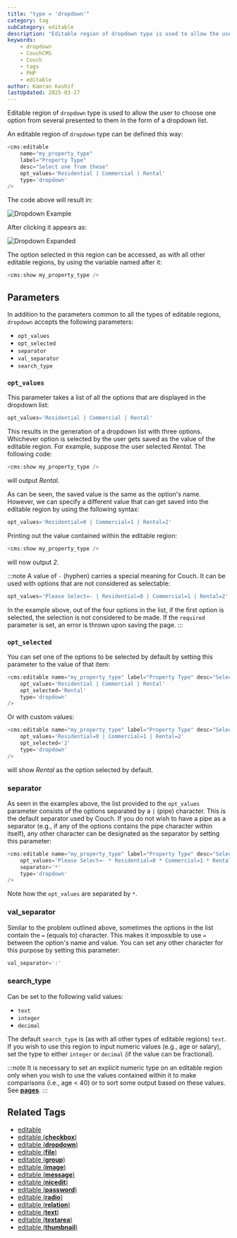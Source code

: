 ```yaml
---
title: "type = 'dropdown'"
category: tag
subCategory: editable
description: "Editable region of dropdown type is used to allow the user to choose one option from several presented to them in the form of a dropdown list."
keywords:
    - dropdown
    - CouchCMS
    - Couch
    - tags
    - PHP
    - editable
author: Kamran Kashif
lastUpdated: 2025-03-27
---
```


Editable region of `dropdown` type is used to allow the user to choose one option from several presented to them in the form of a dropdown list.

An editable region of `dropdown` type can be defined this way:

```php title="Basic Dropdown Example"
<cms:editable
    name="my_property_type"
    label="Property Type"
    desc="Select one from these"
    opt_values='Residential | Commercial | Rental'
    type='dropdown'
/>
```

The code above will result in:

![Dropdown Example](../../../../assets/img/contents/editable-dropdown-1.gif "Dropdown Example")

After clicking it appears as:

![Dropdown Expanded](../../../../assets/img/contents/editable-dropdown-2.gif "Dropdown Expanded")

The option selected in this region can be accessed, as with all other editable regions, by using the variable named after it:

```php title="Accessing Selected Value"
<cms:show my_property_type />
```

## Parameters

In addition to the parameters common to all the types of editable regions, `dropdown` accepts the following parameters:

- `opt_values`
- `opt_selected`
- `separator`
- `val_separator`
- `search_type`

### `opt_values`

This parameter takes a list of all the options that are displayed in the dropdown list:

```php title="Basic Options List"
opt_values='Residential | Commercial | Rental'
```

This results in the generation of a dropdown list with three options. Whichever option is selected by the user gets saved as the value of the editable region. For example, suppose the user selected _Rental_. The following code:

```php title="Displaying Selected Value"
<cms:show my_property_type />
```

will output _Rental_.

As can be seen, the saved value is the same as the option's name. However, we can specify a different value that can get saved into the editable region by using the following syntax:

```php title="Options with Custom Values"
opt_values='Residential=0 | Commercial=1 | Rental=2'
```

Printing out the value contained within the editable region:

```php title="Displaying Custom Value"
<cms:show my_property_type />
```

will now output _2_.

:::note
A value of `-` (hyphen) carries a special meaning for Couch. It can be used with options that are not considered as selectable:

```php title="Using Placeholder Option"
opt_values='Please Select=- | Residential=0 | Commercial=1 | Rental=2'
```

In the example above, out of the four options in the list, if the first option is selected, the selection is not considered to be made. If the `required` parameter is set, an error is thrown upon saving the page.
:::

### `opt_selected`

You can set one of the options to be selected by default by setting this parameter to the value of that item:

```php title="Setting Default Selection"
<cms:editable name="my_property_type" label="Property Type" desc="Select one from these"
    opt_values='Residential | Commercial | Rental'
    opt_selected='Rental'
    type='dropdown'
/>
```

Or with custom values:

```php title="Default Selection with Custom Values"
<cms:editable name="my_property_type" label="Property Type" desc="Select one from these"
    opt_values='Residential=0 | Commercial=1 | Rental=2'
    opt_selected='2'
    type='dropdown'
/>
```

will show _Rental_ as the option selected by default.

### separator

As seen in the examples above, the list provided to the `opt_values` parameter consists of the options separated by a `|` (pipe) character. This is the default separator used by Couch. If you do not wish to have a pipe as a separator (e.g., if any of the options contains the pipe character within itself), any other character can be designated as the separator by setting this parameter:

```php title="Using Custom Separator"
<cms:editable name="my_property_type" label="Property Type" desc="Select one from these"
    opt_values='Please Select=- * Residential=0 * Commercial=1 * Rental=2'
    separator='*'
    type='dropdown'
/>
```

Note how the `opt_values` are separated by `*`.

### val_separator

Similar to the problem outlined above, sometimes the options in the list contain the `=` (equals to) character. This makes it impossible to use `=` between the option's name and value. You can set any other character for this purpose by setting this parameter:

```php title="Using Custom Value Separator"
val_separator=':'
```

### search_type

Can be set to the following valid values:

- `text`
- `integer`
- `decimal`

The default `search_type` is (as with all other types of editable regions) `text`. If you wish to use this region to input numeric values (e.g., age or salary), set the type to either `integer` or `decimal` (if the value can be fractional).

:::note
It is necessary to set an explicit numeric type on an editable region only when you wish to use the values contained within it to make comparisons (i.e., age < 40) or to sort some output based on these values. See [**pages**](../pages/#custom_field).
:::

## Related Tags

- [editable](../../editable/)
- [editable (**checkbox**)](../checkbox/)
- [editable (**dropdown**)](../dropdown/)
- [editable (**file**)](../file/)
- [editable (**group**)](../group/)
- [editable (**image**)](../image/)
- [editable (**message**)](../message/)
- [editable (**nicedit**)](../nicedit/)
- [editable (**password**)](../password/)
- [editable (**radio**)](../radio/)
- [editable (**relation**)](../relation/)
- [editable (**text**)](../text/)
- [editable (**textarea**)](../textarea/)
- [editable (**thumbnail**)](../thumbnail/)
